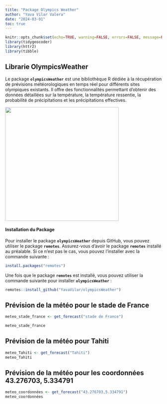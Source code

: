 ```yaml
---
title: "Package Olympics Weather"
author: "Yava Vilar Valera"
date: "2024-03-01"
toc: true
---
```


```r
knitr::opts_chunk$set(echo=TRUE, warning=FALSE, errors=FALSE, message=FALSE, results=TRUE, fig.width=8, fig.height=6)
library(tidygeocoder)
library(httr2)
library(tibble)

```

## Librarie OlympicsWeather

Le package **`olympicsWeather`** est une bibliothèque R dédiée à la récupération de prévisions météorologiques en temps réel pour différents sites olympiques existants. Il offre des fonctionnalités permettant d'obtenir des données détaillées sur la température, la température ressentie, la probabilité de précipitations et les précipitations effectives.

![](/ol%20weather.jpg){fig-align="center" width="365"}

#### **Installation du Package**

Pour installer le package **`olympicsWeather`** depuis GitHub, vous pouvez utiliser le package **`remotes`**. Assurez-vous d'avoir le package **`remotes`** installé au préalable. Si ce n'est pas le cas, vous pouvez l'installer avec la commande suivante :

```r
install.packages("remotes")
```

Une fois que le package **`remotes`** est installé, vous pouvez utiliser la commande suivante pour installer **`olympicsWeather`** :

```r
remotes::install_github("YavaVilar/olympicsWeather")
```

## Prévision de la météo pour le stade de France

```r
meteo_stade_france <- get_forecast("stade de France")

meteo_stade_france
```

## Prévision de la météo pour Tahiti

```r

meteo_Tahiti <- get_forecast("Tahiti")
meteo_Tahiti

```

## Prévision de la météo pour les coordonnées 43.276703, 5.334791

```r

meteo_coordonnées <- get_forecast("43.276703,5.334791")
meteo_coordonnées
```

